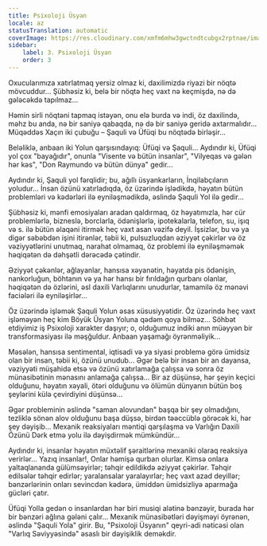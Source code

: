 ```yaml
---
title: Psixoloji Üsyan
locale: az
statusTranslation: automatic
coverImage: https://res.cloudinary.com/xmfm6mhw3gwctndtcubgx2rptnae/image/upload/v1740468922/small_cover_tratado_de_psicologia_revolucionaria_a4c0dca4e0.webp
sidebar:
    label: 3. Psixoloji Üsyan
    order: 3
---
```

Oxucularımıza xatırlatmaq yersiz olmaz ki, daxilimizdə riyazi bir nöqtə mövcuddur... Şübhəsiz ki, belə bir nöqtə heç vaxt nə keçmişdə, nə də gələcəkdə tapılmaz...

Həmin sirli nöqtəni tapmaq istəyən, onu elə burda və indi, öz daxilində, məhz bu anda, nə bir saniyə qabaqda, nə də bir saniyə geridə axtarmalıdır... Müqəddəs Xaçın iki çubuğu – Şaquli və Üfüqi bu nöqtədə birləşir...

Beləliklə, anbaan iki Yolun qarşısındayıq: Üfüqi və Şaquli... Aydındır ki, Üfüqi yol çox "bayağıdır", onunla "Visente və bütün insanlar", "Vilyeqas və gələn hər kəs", "Don Raymundo və bütün dünya" gedir...

Aydındır ki, Şaquli yol fərqlidir; bu, ağıllı üsyankarların, İnqilabçıların yoludur... İnsan özünü xatırladıqda, öz üzərində işlədikdə, həyatın bütün problemləri və kədərləri ilə eyniləşmədikdə, əslində Şaquli Yol ilə gedir...

Şübhəsiz ki, mənfi emosiyaları aradan qaldırmaq, öz həyatımızla, hər cür problemlərlə, bizneslə, borclarla, ödənişlərlə, ipotekalarla, telefon, su, işıq və s. ilə bütün əlaqəni itirmək heç vaxt asan vəzifə deyil. İşsizlər, bu və ya digər səbəbdən işini itirənlər, təbii ki, pulsuzluqdan əziyyət çəkirlər və öz vəziyyətlərini unutmaq, narahat olmamaq, öz problemi ilə eyniləşməmək həqiqətən də dəhşətli dərəcədə çətindir.

Əziyyət çəkənlər, ağlayanlar, hansısa xəyanətin, həyatda pis ödənişin, nankorluğun, böhtanın və ya hər hansı bir fırıldağın qurbanı olanlar, həqiqətən də özlərini, əsl daxili Varlıqlarını unudurlar, tamamilə öz mənəvi faciələri ilə eyniləşirlər...

Öz üzərində işləmək Şaquli Yolun əsas xüsusiyyətidir. Öz üzərində heç vaxt işləməyən heç kim Böyük Üsyan Yoluna qədəm qoya bilməz... Söhbət etdiyimiz iş Psixoloji xarakter daşıyır; o, olduğumuz indiki anın müəyyən bir transformasiyası ilə məşğuldur. Anbaan yaşamağı öyrənməliyik...

Məsələn, hansısa sentimental, iqtisadi və ya siyasi problemə görə ümidsiz olan bir insan, təbii ki, özünü unudub... Əgər belə bir insan bir an dayansa, vəziyyəti müşahidə etsə və özünü xatırlamağa çalışsa və sonra öz münasibətinin mənasını anlamağa çalışsa... Bir az düşünsə, hər şeyin keçici olduğunu, həyatın xəyali, ötəri olduğunu və ölümün dünyanın bütün boş şeylərini külə çevirdiyini düşünsə...

Əgər probleminin əslində "saman alovundan" başqa bir şey olmadığını, tezliklə sönən alov olduğunu başa düşsə, birdən təəccüblə görəcək ki, hər şey dəyişib... Mexanik reaksiyaları məntiqi qarşılaşma və Varlığın Daxili Özünü Dərk etmə yolu ilə dəyişdirmək mümkündür...

Aydındır ki, insanlar həyatın müxtəlif şəraitlərinə mexaniki olaraq reaksiya verirlər... Yazıq insanlar!, Onlar həmişə qurban olurlar. Kimsə onlara yaltaqlananda gülümsəyirlər; təhqir edildikdə əziyyət çəkirlər. Təhqir edilsələr təhqir edirlər; yaralansalar yaralayırlar; heç vaxt azad deyillər; bənzərlərinin onları sevincdən kədərə, ümiddən ümidsizliyə aparmağa gücləri çatır.

Üfüqi Yolla gedən o insanlardan hər biri musiqi alətinə bənzəyir, burada hər bir bənzəri ağlına gələni çalır... Mexanik münasibətləri dəyişməyi öyrənən, əslində "Şaquli Yola" girir. Bu, "Psixoloji Üsyanın" qeyri-adi nəticəsi olan "Varlıq Səviyyəsində" əsaslı bir dəyişiklik deməkdir.


